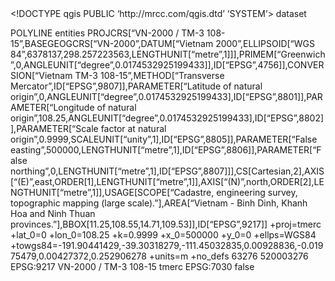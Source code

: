 <!DOCTYPE qgis PUBLIC 'http://mrcc.com/qgis.dtd' 'SYSTEM'>
<qgis version="3.28.8-Firenze">
  <identifier></identifier>
  <parentidentifier></parentidentifier>
  <language></language>
  <type>dataset</type>
  <title></title>
  <abstract>POLYLINE entities</abstract>
  <contact>
    <name></name>
    <organization></organization>
    <position></position>
    <voice></voice>
    <fax></fax>
    <email></email>
    <role></role>
  </contact>
  <links/>
  <fees></fees>
  <encoding></encoding>
  <crs>
    <spatialrefsys nativeFormat="Wkt">
      <wkt>PROJCRS["VN-2000 / TM-3 108-15",BASEGEOGCRS["VN-2000",DATUM["Vietnam 2000",ELLIPSOID["WGS 84",6378137,298.257223563,LENGTHUNIT["metre",1]]],PRIMEM["Greenwich",0,ANGLEUNIT["degree",0.0174532925199433]],ID["EPSG",4756]],CONVERSION["Vietnam TM-3 108-15",METHOD["Transverse Mercator",ID["EPSG",9807]],PARAMETER["Latitude of natural origin",0,ANGLEUNIT["degree",0.0174532925199433],ID["EPSG",8801]],PARAMETER["Longitude of natural origin",108.25,ANGLEUNIT["degree",0.0174532925199433],ID["EPSG",8802]],PARAMETER["Scale factor at natural origin",0.9999,SCALEUNIT["unity",1],ID["EPSG",8805]],PARAMETER["False easting",500000,LENGTHUNIT["metre",1],ID["EPSG",8806]],PARAMETER["False northing",0,LENGTHUNIT["metre",1],ID["EPSG",8807]]],CS[Cartesian,2],AXIS["(E)",east,ORDER[1],LENGTHUNIT["metre",1]],AXIS["(N)",north,ORDER[2],LENGTHUNIT["metre",1]],USAGE[SCOPE["Cadastre, engineering survey, topographic mapping (large scale)."],AREA["Vietnam - Binh Dinh, Khanh Hoa and Ninh Thuan provinces."],BBOX[11.25,108.55,14.71,109.53]],ID["EPSG",9217]]</wkt>
      <proj4>+proj=tmerc +lat_0=0 +lon_0=108.25 +k=0.9999 +x_0=500000 +y_0=0 +ellps=WGS84 +towgs84=-191.90441429,-39.30318279,-111.45032835,0.00928836,-0.01975479,0.00427372,0.252906278 +units=m +no_defs</proj4>
      <srsid>63276</srsid>
      <srid>520003276</srid>
      <authid>EPSG:9217</authid>
      <description>VN-2000 / TM-3 108-15</description>
      <projectionacronym>tmerc</projectionacronym>
      <ellipsoidacronym>EPSG:7030</ellipsoidacronym>
      <geographicflag>false</geographicflag>
    </spatialrefsys>
  </crs>
  <extent>
    <spatial minz="0" crs="EPSG:9217" miny="0" maxx="0" minx="0" maxy="0" maxz="0" dimensions="2"/>
    <temporal>
      <period>
        <start></start>
        <end></end>
      </period>
    </temporal>
  </extent>
</qgis>
